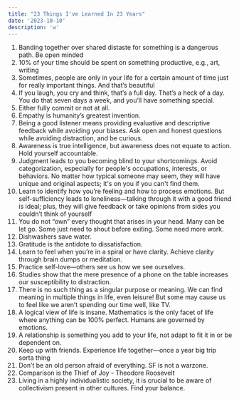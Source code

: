 ```yaml
---
title: "23 Things I've Learned In 23 Years"
date: '2023-10-10'
description: 'w'
---
```


1. Banding together over shared distaste for something is a dangerous path. Be
   open minded
2. 10% of your time should be spent on something productive, e.g., art, writing
3. Sometimes, people are only in your life for a certain amount of time just for
   really important things. And that’s beautiful
4. If you laugh, you cry and think, that’s a full day. That’s a heck of a day.
   You do that seven days a week, and you’ll have something special.
5. Either fully commit or not at all.
6. Empathy is humanity’s greatest invention.
7. Being a good listener means providing evaluative and descriptive feedback
   while avoiding your biases. Ask open and honest questions while avoiding
   distraction, and be curious.
8. Awareness is true intelligence, but awareness does not equate to action. Hold
   yourself accountable.
9. Judgment leads to you becoming blind to your shortcomings. Avoid
   categorization, especially for people's occupations, interests, or behaviors.
   No matter how typical someone may seem, they will have unique and original
   aspects; it's on you if you can't find them.
10. Learn to identify how you’re feeling and how to process emotions. But
    self-sufficiency leads to loneliness—talking through it with a good friend
    is ideal; plus, they will give feedback or take opinions from sides you
    couldn’t think of yourself
11. You do not “own” every thought that arises in your head. Many can be let go.
    Some just need to shout before exiting. Some need more work.
12. Dishwashers save water.
13. Gratitude is the antidote to dissatisfaction.
14. Learn to feel when you’re in a spiral or have clarity. Achieve clarity
    through brain dumps or meditation.
15. Practice self-love—others see us how we see ourselves.
16. Studies show that the mere presence of a phone on the table increases our
    susceptibility to distraction.
17. There is no such thing as a singular purpose or meaning. We can find meaning
    in multiple things in life, even leisure! But some may cause us to feel like
    we aren’t spending our time well, like TV.
18. A logical view of life is insane. Mathematics is the only facet of life
    where anything can be 100% perfect. Humans are governed by emotions.
19. A relationship is something you add to your life, not adapt to fit it in or
    be dependent on.
20. Keep up with friends. Experience life together—once a year big trip sorta
    thing
21. Don’t be an old person afraid of everything. SF is not a warzone.
22. Comparison is the Thief of Joy - Theodore Roosevelt
23. Living in a highly individualistic society, it is crucial to be aware of
    collectivism present in other cultures. Find your balance.

